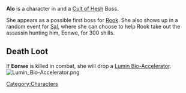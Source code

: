 {{Infobox
| name     = Eonwe
| image    = Eonwe.jpg
| race     = Human
| location = Havaria - Murder Bay
| source   = 
| reward   = 
| related  = Cult of Hesh
| ID       =
}}'''Alo''' is a character in {{Gamename}} and a [[Cult of Hesh]] Boss.

She appears as a possible first boss for [[Rook]]. She also shows up in a random event for [[Sal]], where she can choose to help Rook take out the assassin hunting him, Eonwe, for 300 shills.

== Death Loot ==
If '''Eonwe''' is killed in combat, she will drop a [[Lumin Bio-Accelerator]].
[[File:Lumin Bio-Accelerator.png|none|thumb]]
<br />
[[Category:Characters]]